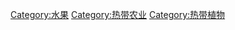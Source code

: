 {{Commonscat|Tropical fruit}}

[[Category:水果|Category:水果]]
[[Category:热带农业|Category:热带农业]]
[[Category:热带植物|Category:热带植物]]